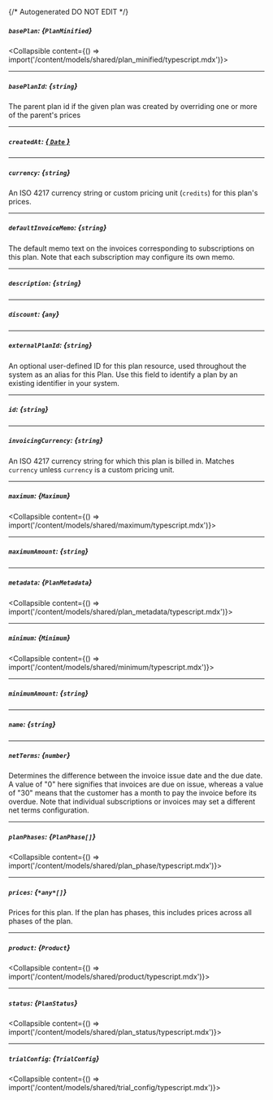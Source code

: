 {/* Autogenerated DO NOT EDIT  */}

##### `basePlan`: *{`PlanMinified`}*
<Collapsible content={() => import('/content/models/shared/plan_minified/typescript.mdx')}>
</Collapsible>

---
##### `basePlanId`: *{`string`}*
The parent plan id if the given plan was created by overriding one or more of the parent's prices

---
##### `createdAt`: [*{ `Date` }*](https://developer.mozilla.org/en-US/docs/Web/JavaScript/Reference/Global_Objects/Date)

---
##### `currency`: *{`string`}*
An ISO 4217 currency string or custom pricing unit (`credits`) for this plan's prices.

---
##### `defaultInvoiceMemo`: *{`string`}*
The default memo text on the invoices corresponding to subscriptions on this plan. Note that each subscription may configure its own memo.

---
##### `description`: *{`string`}*

---
##### `discount`: *{`any`}*

---
##### `externalPlanId`: *{`string`}*
An optional user-defined ID for this plan resource, used throughout the system as an alias for this Plan. Use this field to identify a plan by an existing identifier in your system.

---
##### `id`: *{`string`}*

---
##### `invoicingCurrency`: *{`string`}*
An ISO 4217 currency string for which this plan is billed in. Matches `currency` unless `currency` is a custom pricing unit.

---
##### `maximum`: *{`Maximum`}*
<Collapsible content={() => import('/content/models/shared/maximum/typescript.mdx')}>
</Collapsible>

---
##### `maximumAmount`: *{`string`}*

---
##### `metadata`: *{`PlanMetadata`}*
<Collapsible content={() => import('/content/models/shared/plan_metadata/typescript.mdx')}>
</Collapsible>

---
##### `minimum`: *{`Minimum`}*
<Collapsible content={() => import('/content/models/shared/minimum/typescript.mdx')}>
</Collapsible>

---
##### `minimumAmount`: *{`string`}*

---
##### `name`: *{`string`}*

---
##### `netTerms`: *{`number`}*
Determines the difference between the invoice issue date and the due date. A value of "0" here signifies that invoices are due on issue, whereas a value of "30" means that the customer has a month to pay the invoice before its overdue. Note that individual subscriptions or invoices may set a different net terms configuration.

---
##### `planPhases`: *{`PlanPhase[]`}*
<Collapsible content={() => import('/content/models/shared/plan_phase/typescript.mdx')}>
</Collapsible>

---
##### `prices`: *{`*any*[]`}*
Prices for this plan. If the plan has phases, this includes prices across all phases of the plan.

---
##### `product`: *{`Product`}*
<Collapsible content={() => import('/content/models/shared/product/typescript.mdx')}>
</Collapsible>

---
##### `status`: *{`PlanStatus`}*
<Collapsible content={() => import('/content/models/shared/plan_status/typescript.mdx')}>
</Collapsible>

---
##### `trialConfig`: *{`TrialConfig`}*
<Collapsible content={() => import('/content/models/shared/trial_config/typescript.mdx')}>
</Collapsible>

